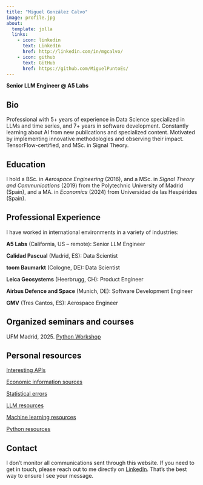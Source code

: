 ```yaml
---
title: "Miguel González Calvo"
image: profile.jpg
about:
  template: jolla
  links:
    - icon: linkedin
      text: LinkedIn
      href: http://linkedin.com/in/mgcalvo/
    - icon: github
      text: GitHub
      href: https://github.com/MiguelPuntoEs/
---
```


**Senior LLM Engineer @ A5 Labs** 

## Bio

Professional with 5+ years of experience in Data Science specialized in LLMs and time series, and 7+ years in software development. Constantly learning about AI from new publications and specialized content. Motivated by implementing innovative methodologies and observing their impact. TensorFlow-certified, and MSc. in Signal Theory.

## Education

I hold a BSc. in *Aerospace Engineering* (2016), and a MSc. in *Signal Theory and Communications* (2019) from the Polytechnic University of Madrid (Spain), and a MA. in *Economics* (2024) from Universidad de las Hespérides (Spain).

## Professional Experience

I have worked in international environments in a variety of industries:

**A5 Labs** (California, US – remote): Senior LLM Engineer

**Calidad Pascual** (Madrid, ES): Data Scientist

**toom Baumarkt** (Cologne, DE): Data Scientist

**Leica Geosystems** (Heerbrugg, CH): Product Engineer

**Airbus Defence and Space** (Munich, DE): Software Development Engineer

**GMV** (Tres Cantos, ES): Aerospace Engineer

## Organized seminars and courses

UFM Madrid, 2025. [Python Workshop](courses/python-ufm-25.qmd)

## Personal resources

[Interesting APIs](resources/apis.qmd)

[Economic information sources](resources/economic-info.qmd)

[Statistical errors](resources/errors.qmd)

[LLM resources](resources/llm.qmd)

[Machine learning resources](resources/machine-learning.qmd)

[Python resources](resources/python.qmd)

## Contact

I don’t monitor all communications sent through this website. If you need to get in touch, please reach out to me directly on [LinkedIn](http://linkedin.com/in/mgcalvo/). That’s the best way to ensure I see your message.
